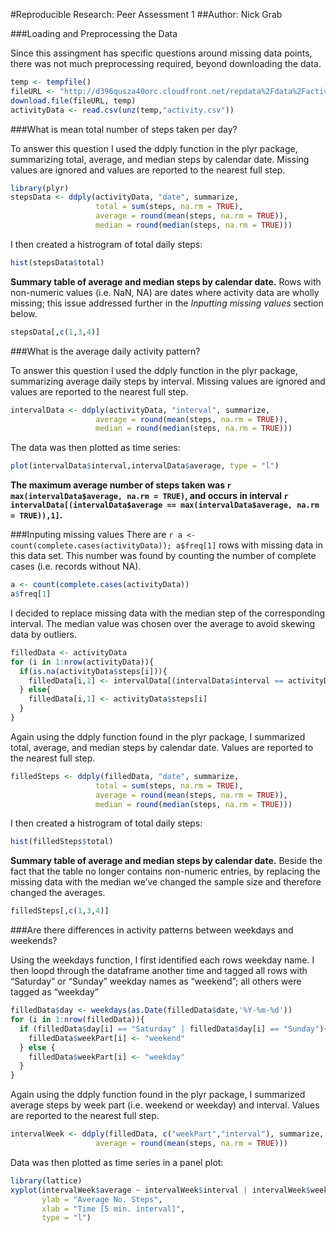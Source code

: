 #Reproducible Research: Peer Assessment 1
##Author: Nick Grab

###Loading and Preprocessing the Data

Since this assingment has specific questions around missing data points, there was not much preprocessing required, beyond downloading the data.

```r
temp <- tempfile()
fileURL <- "http://d396qusza40orc.cloudfront.net/repdata%2Fdata%2Factivity.zip"
download.file(fileURL, temp)
activityData <- read.csv(unz(temp,"activity.csv"))
```
###What is mean total number of steps taken per day?

To answer this question I used the ddply function in the plyr package, summarizing total, average, and median steps by calendar date.  Missing values are ignored and values are reported to the nearest full step.
```r
library(plyr)
stepsData <- ddply(activityData, "date", summarize,
                   total = sum(steps, na.rm = TRUE),
                   average = round(mean(steps, na.rm = TRUE)),
                   median = round(median(steps, na.rm = TRUE)))
```
I then created a histrogram of total daily steps:
```r
hist(stepsData$total)  
```

**Summary table of average and median steps by calendar date.**  Rows with non-numeric values (i.e. NaN, NA) are dates where activity data are wholly missing; this issue addressed further in the *Inputting missing values* section below.
```r
stepsData[,c(1,3,4)]
```
###What is the average daily activity pattern?

To answer this question I used the ddply function in the plyr package, summarizing average daily steps by interval.  Missing values are ignored and values are reported to the nearest full step.
```r
intervalData <- ddply(activityData, "interval", summarize,
                   average = round(mean(steps, na.rm = TRUE)),
                   median = round(median(steps, na.rm = TRUE)))
```
The data was then plotted as time series:
```r
plot(intervalData$interval,intervalData$average, type = "l")
```

**The maximum average number of steps taken was `r max(intervalData$average, na.rm = TRUE)`, and occurs in interval `r intervalData[(intervalData$average == max(intervalData$average, na.rm = TRUE)),1]`.**

###Inputing missing values
There are `r a <- count(complete.cases(activityData)); a$freq[1]` rows with missing data in this data set.  This number was found by counting the number of complete cases (i.e. records without NA).
```r
a <- count(complete.cases(activityData))
a$freq[1]
```
I decided to replace missing data with the median step of the corresponding interval.  The median value was chosen over the average to avoid skewing data by outliers.
```r
filledData <- activityData
for (i in 1:nrow(activityData)){
  if(is.na(activityData$steps[i])){
    filledData[i,1] <- intervalData[(intervalData$interval == activityData$interval[i]),3]
  } else{
    filledData[i,1] <- activityData$steps[i]
  }
}
```

Again using the ddply function found in the plyr package, I summarized total, average, and median steps by calendar date.  Values are reported to the nearest full step.
```r
filledSteps <- ddply(filledData, "date", summarize,
                   total = sum(steps, na.rm = TRUE),
                   average = round(mean(steps, na.rm = TRUE)),
                   median = round(median(steps, na.rm = TRUE)))
```
I then created a histrogram of total daily steps:
```r
hist(filledSteps$total)
```

**Summary table of average and median steps by calendar date.**  Beside the fact that the table no longer contains non-numeric entries, by replacing the missing data with the median we've changed the sample size and therefore changed the averages.
```r
filledSteps[,c(1,3,4)]
```

###Are there differences in activity patterns between weekdays and weekends?

Using the weekdays function, I first identified each rows weekday name.  I then loopd through the dataframe another time and tagged all rows with "Saturday" or "Sunday" weekday names as "weekend"; all others were tagged as "weekday"
```r
filledData$day <- weekdays(as.Date(filledData$date,'%Y-%m-%d'))
for (i in 1:nrow(filledData)){
  if (filledData$day[i] == "Saturday" | filledData$day[i] == "Sunday"){
    filledData$weekPart[i] <- "weekend"
  } else {
    filledData$weekPart[i] <- "weekday"
  }
}
```
Again using the ddply function found in the plyr package, I summarized average steps by week part (i.e. weekend or weekday) and interval.  Values are reported to the nearest full step.
```r
intervalWeek <- ddply(filledData, c("weekPart","interval"), summarize,
                   average = round(mean(steps, na.rm = TRUE)))
```

Data was then plotted as time series in a panel plot:
```r
library(lattice)
xyplot(intervalWeek$average ~ intervalWeek$interval | intervalWeek$weekPart, 
       ylab = "Average No. Steps", 
       xlab = "Time [5 min. interval]",
       type = "l")
```
